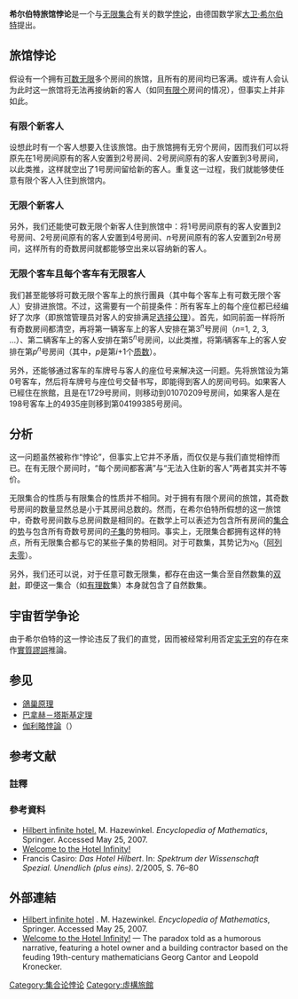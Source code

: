 '''希尔伯特旅馆悖论'''是一个与[[无限集合|无限集合]]有关的数学[[悖论|悖论]]，由德国数学家[[大卫·希尔伯特|大卫·希尔伯特]]提出。

== 旅馆悖论 ==
假设有一个拥有[[可数集|可数无限]]多个房间的旅馆，且所有的房间均已客满。或许有人会认为此时这一旅馆将无法再接纳新的客人（如同[[有限集合|有限个]]房间的情况），但事实上并非如此。

=== 有限个新客人 ===
设想此时有一个客人想要入住该旅馆。由于旅馆拥有无穷个房间，因而我们可以将原先在1号房间原有的客人安置到2号房间、2号房间原有的客人安置到3号房间，以此类推，这样就空出了1号房间留给新的客人。重复这一过程，我们就能够使任意有限个客人入住到旅馆内。

=== 无限个新客人 ===
另外，我们还能使可数无限个新客人住到旅馆中：将1号房间原有的客人安置到2号房间、2号房间原有的客人安置到4号房间、''n''号房间原有的客人安置到2''n''号房间，这样所有的奇数房间就都能够空出来以容纳新的客人。

=== 无限个客车且每个客车有无限客人 ===
我们甚至能够将可数无限个客车上的旅行團員（其中每个客车上有可数无限个客人）安排进旅馆。不过，这需要有一个前提条件：所有客车上的每个座位都已经编好了次序（即旅馆管理员对客人的安排满足[[选择公理|选择公理]]）。首先，如同前面一样将所有奇数房间都清空，再将第一辆客车上的客人安排在第3<sup>''n''</sup>号房间（''n''=1, 2, 3, ...）、第二辆客车上的客人安排在第5<sup>''n''</sup>号房间，以此类推，将第''i''辆客车上的客人安排在第''p''<sup>''n''</sup>号房间（其中，''p''是第''i''+1个[[质数|质数]]）。

另外，还能够通过客车的车牌号与客人的座位号来解决这一问题。先将旅馆设为第0号客车，然后将车牌号与座位号交替书写，即能得到客人的房间号码。如果客人已經住在旅館，且是在1729号房间，则移动到01070209号房间，如果客人是在198号客车上的4935座则移到第04199385号房间。

== 分析 ==
这一问题虽然被称作“悖论”，但事实上它并不矛盾，而仅仅是与我们直觉相悖而已。在有无限个房间时，“每个房间都客满”与“无法入住新的客人”两者其实并不等价。

无限集合的性质与有限集合的性质并不相同。对于拥有有限个房间的旅馆，其奇数号房间的数量显然总是小于其房间总数的。然而，在希尔伯特所假想的这一旅馆中，奇数号房间数与总房间数是相同的。在数学上可以表述为包含所有房间的[[集合|集合]]的[[势|势]]与包含所有奇数号房间的[[子集|子集]]的势相同。事实上，无限集合都拥有这样的特点，所有无限集合都与它的某些子集的势相同。对于可数集，其势记为<math>\aleph_0</math>（[[阿列夫数|阿列夫零]]）。

另外，我们还可以说，对于任意可数无限集，都存在由这一集合至自然数集的[[双射|双射]]，即便这一集合（如[[有理数|有理数]]集）本身就包含了自然数集。

== 宇宙哲学争论 ==
由于希尔伯特的这一悖论违反了我们的直觉，因而被经常利用否定[[实无穷|实无穷]]的存在來作[[實質謬誤|實質謬誤]]推論。

== 参见 ==
*[[鴿巢原理|鴿巢原理]]
*[[巴拿赫－塔斯基定理|巴拿赫－塔斯基定理]]
*[[伽利略悖論|伽利略悖論]]（{{le|Galileo's paradox}}）

== 参考文献 ==
===註釋===
{{reflist}}
{{reflistH}}
===參考資料===
* [http://eom.springer.de/h/h130080.htm Hilbert infinite hotel.] {{Wayback|url=http://eom.springer.de/h/h130080.htm |date=20070711184420 }} M. Hazewinkel. ''Encyclopedia of Mathematics'', Springer. Accessed May 25, 2007.
* [https://web.archive.org/web/20100528092350/http://www.ccs3.lanl.gov/mega-math/workbk/infinity/infinity.html Welcome to the Hotel Infinity!]
* Francis Casiro: ''Das Hotel Hilbert''. In: ''Spektrum der Wissenschaft Spezial. Unendlich (plus eins)''. 2/2005, S. 76–80
{{reflistF}}

==外部連結==
* [http://eom.springer.de/h/h130080.htm Hilbert infinite hotel] {{Wayback|url=http://eom.springer.de/h/h130080.htm |date=20070711184420 }}. M. Hazewinkel. ''Encyclopedia of Mathematics'', Springer. Accessed May 25, 2007. 
* [https://web.archive.org/web/20100528092350/http://www.ccs3.lanl.gov/mega-math/workbk/infinity/infinity.html Welcome to the Hotel Infinity!] — The paradox told as a humorous narrative, featuring a hotel owner and a building contractor based on the feuding 19th-century mathematicians Georg Cantor and Leopold Kronecker.

[[Category:集合论悖论|Category:集合论悖论]]
[[Category:虛構旅館|Category:虛構旅館]]